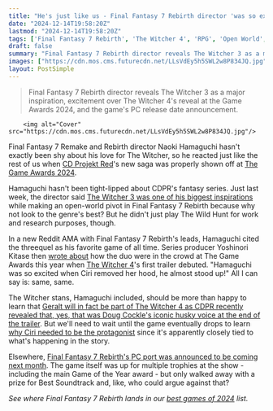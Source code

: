 ```yaml
---
title: "He's just like us - Final Fantasy 7 Rebirth director 'was so excited' about The Witcher 4, 'when Ciri removed her hood, he almost stood up'"
date: "2024-12-14T19:58:20Z"
lastmod: "2024-12-14T19:58:20Z"
tags: ['Final Fantasy 7 Rebirth', 'The Witcher 4', 'RPG', 'Open World', 'PC', 'PlayStation', 'Game Awards 2024', 'CD Projekt Red', 'Square Enix']
draft: false
summary: "Final Fantasy 7 Rebirth director reveals The Witcher 3 as a major inspiration,  excitement over The Witcher 4's reveal at the Game Awards 2024, and the game's PC release date announcement."
images: ["https://cdn.mos.cms.futurecdn.net/LLsVdEy5h5SWL2w8P834JQ.jpg"]
layout: PostSimple
---
```

> Final Fantasy 7 Rebirth director reveals The Witcher 3 as a major inspiration,  excitement over The Witcher 4's reveal at the Game Awards 2024, and the game's PC release date announcement.


        <img alt="Cover" src="https://cdn.mos.cms.futurecdn.net/LLsVdEy5h5SWL2w8P834JQ.jpg"/>
        
Final Fantasy 7 Remake and Rebirth director Naoki Hamaguchi hasn't exactly been shy about his love for The Witcher, so he reacted just like the rest of us when [CD Projekt Red](https://www.gamesradar.com/tag/cd-projekt-red/)'s new saga was properly shown off at [The Game Awards 2024](https://www.gamesradar.com/news/live/game-awards-2024-everything-announced/).

Hamaguchi hasn't been tight-lipped about CDPR's fantasy series. Just last week, the director said [The Witcher 3 was one of his biggest inspirations](https://www.gamesradar.com/games/final-fantasy/final-fantasy-7-remake-director-had-to-swap-his-inspirations-from-the-last-of-us-to-the-witcher-3-to-make-rebirths-open-world/) while making an open-world pivot in Final Fantasy 7 Rebirth because why not look to the genre's best? But he didn't just play The Wild Hunt for work and research purposes, though.

In a new Reddit AMA with Final Fantasy 7 Rebirth's leads, Hamaguchi cited the threequel as his favorite game of all time. Series producer Yoshinori Kitase then [wrote about](https://www.reddit.com/r/gaming/comments/1hdqppe/comment/m1yt933/) how the duo were in the crowd at The Game Awards this year when [The Witcher 4](https://www.gamesradar.com/games/the-witcher/the-witcher-4-guide/)'s first trailer debuted. "Hamaguchi was so excited when Ciri removed her hood, he almost stood up!" All I can say is: same, same. 

The Witcher stans, Hamaguchi included, should be more than happy to learn that [Geralt will in fact be part of The Witcher 4 as CDPR recently revealed that, yes, that was Doug Cockle's iconic husky voice at the end of the trailer](https://www.gamesradar.com/games/the-witcher/geralt-will-return-in-the-witcher-4-confirms-cd-projekt-red-and-yes-thats-his-voice-you-hear-at-the-end-of-the-rpgs-new-trailer/). But we'll need to wait until the game eventually drops to learn [why Ciri needed to be the protagonist](https://www.gamesradar.com/games/the-witcher/how-did-ciri-end-up-the-star-of-the-witcher-4-cd-projekt-head-says-well-theres-the-story-of-the-witcher-4-to-tell-that-tale/) since it's apparently closely tied to what's happening in the story.

Elsewhere, [Final Fantasy 7 Rebirth's PC port was announced to be coming next month](https://www.gamesradar.com/games/final-fantasy/pc-gamers-really-ate-at-the-game-awards-final-fantasy-7-rebirth-pc-release-date-finally-set-for-next-month/). The game itself was up for multiple trophies at the show - including the main Game of the Year award - but only walked away with a prize for Best Soundtrack and, like, who could argue against that?

*See where Final Fantasy 7 Rebirth lands in our *[<em>best games of 2024</em>](https://www.gamesradar.com/games/best-games-2024-game-of-the-year-awards-goty/)* list.* 
        